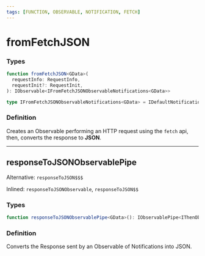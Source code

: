 ```yaml
---
tags: [FUNCTION, OBSERVABLE, NOTIFICATION, FETCH]
---
```


# fromFetchJSON

### Types

```ts
function fromFetchJSON<GData>(
  requestInfo: RequestInfo,
  requestInit?: RequestInit,
): IObservable<IFromFetchJSONObservableNotifications<GData>>
```

```ts
type IFromFetchJSONObservableNotifications<GData> = IDefaultNotificationsUnion<GData>;
```

### Definition

Creates an Observable performing an HTTP request using the `fetch` api, then, converts the response to **JSON**.

---

## responseToJSONObservablePipe

Alternative: `responseToJSON$$$`

Inlined: `responseToJSONObservable`, `responseToJSON$$`

### Types

```ts
function responseToJSONObservablePipe<GData>(): IObservablePipe<IThenObservableInNotifications<Response>, IFromFetchJSONObservableNotifications<GData>>
```

### Definition

Converts the Response sent by an Observable of Notifications into JSON.
